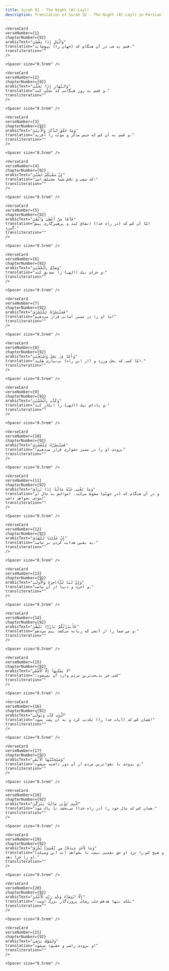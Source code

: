 ```yaml
---
title: Surah 92 - The Night (Al-Layl)  
description: Translation of Surah 92 - The Night (Al-Layl) in Persian
---
```







    <VerseCard 
    verseNumber={1}
    chapterNumber={92}
    arabicText="وَٱلَّيْلِ إِذَا يَغْشَىٰ"
    translation="قسم به شب در آن هنگام که (جهان را) بپوشاند،"
    transliteration=""
    />

    <Spacer size="0.5rem" />
                
    <VerseCard 
    verseNumber={2}
    chapterNumber={92}
    arabicText="وَٱلنَّهَارِ إِذَا تَجَلَّىٰ"
    translation="و قسم به روز هنگامی که تجلّی کند،"
    transliteration=""
    />

    <Spacer size="0.5rem" />
                
    <VerseCard 
    verseNumber={3}
    chapterNumber={92}
    arabicText="وَمَا خَلَقَ ٱلذَّكَرَ وَٱلْأُنثَىٰٓ"
    translation="و قسم به آن کس که جنس مذکّر و مؤنّث را آفرید،"
    transliteration=""
    />

    <Spacer size="0.5rem" />
                
    <VerseCard 
    verseNumber={4}
    chapterNumber={92}
    arabicText="إِنَّ سَعْيَكُمْ لَشَتَّىٰ"
    translation="که سعی و تلاش شما مختلف است:"
    transliteration=""
    />

    <Spacer size="0.5rem" />
                
    <VerseCard 
    verseNumber={5}
    chapterNumber={92}
    arabicText="فَأَمَّا مَنْ أَعْطَىٰ وَٱتَّقَىٰ"
    translation="امّا آن کس که (در راه خدا) انفاق کند و پرهیزگاری پیش گیرد،"
    transliteration=""
    />

    <Spacer size="0.5rem" />
                
    <VerseCard 
    verseNumber={6}
    chapterNumber={92}
    arabicText="وَصَدَّقَ بِٱلْحُسْنَىٰ"
    translation="و جزای نیک (الهی) را تصدیق کند،"
    transliteration=""
    />

    <Spacer size="0.5rem" />
                
    <VerseCard 
    verseNumber={7}
    chapterNumber={92}
    arabicText="فَسَنُيَسِّرُهُۥ لِلْيُسْرَىٰ"
    translation="ما او را در مسیر آسانی قرار می‌دهیم!"
    transliteration=""
    />

    <Spacer size="0.5rem" />
                
    <VerseCard 
    verseNumber={8}
    chapterNumber={92}
    arabicText="وَأَمَّا مَنۢ بَخِلَ وَٱسْتَغْنَىٰ"
    translation="امّا کسی که بخل ورزد و (از این راه) بی‌نیازی طلبد،"
    transliteration=""
    />

    <Spacer size="0.5rem" />
                
    <VerseCard 
    verseNumber={9}
    chapterNumber={92}
    arabicText="وَكَذَّبَ بِٱلْحُسْنَىٰ"
    translation="و پاداش نیک (الهی) را انکار کند،"
    transliteration=""
    />

    <Spacer size="0.5rem" />
                
    <VerseCard 
    verseNumber={10}
    chapterNumber={92}
    arabicText="فَسَنُيَسِّرُهُۥ لِلْعُسْرَىٰ"
    translation="بزودی او را در مسیر دشواری قرار می‌دهیم؛"
    transliteration=""
    />

    <Spacer size="0.5rem" />
                
    <VerseCard 
    verseNumber={11}
    chapterNumber={92}
    arabicText="وَمَا يُغْنِى عَنْهُ مَالُهُۥٓ إِذَا تَرَدَّىٰٓ"
    translation="و در آن هنگام که (در جهنّم) سقوط می‌کند، اموالش به حال او سودی نخواهد داشت!"
    transliteration=""
    />

    <Spacer size="0.5rem" />
                
    <VerseCard 
    verseNumber={12}
    chapterNumber={92}
    arabicText="إِنَّ عَلَيْنَا لَلْهُدَىٰ"
    translation="به یقین هدایت کردن بر ماست،"
    transliteration=""
    />

    <Spacer size="0.5rem" />
                
    <VerseCard 
    verseNumber={13}
    chapterNumber={92}
    arabicText="وَإِنَّ لَنَا لَلْءَاخِرَةَ وَٱلْأُولَىٰ"
    translation="و آخرت و دنیا از آن ماست،"
    transliteration=""
    />

    <Spacer size="0.5rem" />
                
    <VerseCard 
    verseNumber={14}
    chapterNumber={92}
    arabicText="فَأَنذَرْتُكُمْ نَارًۭا تَلَظَّىٰ"
    translation="و من شما را از آتشی که زبانه می‌کشد بیم می‌دهم،"
    transliteration=""
    />

    <Spacer size="0.5rem" />
                
    <VerseCard 
    verseNumber={15}
    chapterNumber={92}
    arabicText="لَا يَصْلَىٰهَآ إِلَّا ٱلْأَشْقَى"
    translation="کسی جز بدبخت‌ترین مردم وارد آن نمی‌شود؛"
    transliteration=""
    />

    <Spacer size="0.5rem" />
                
    <VerseCard 
    verseNumber={16}
    chapterNumber={92}
    arabicText="ٱلَّذِى كَذَّبَ وَتَوَلَّىٰ"
    translation="همان کس که (آیات خدا را) تکذیب کرد و به آن پشت نمود!"
    transliteration=""
    />

    <Spacer size="0.5rem" />
                
    <VerseCard 
    verseNumber={17}
    chapterNumber={92}
    arabicText="وَسَيُجَنَّبُهَا ٱلْأَتْقَى"
    translation="و بزودی با تقواترین مردم از آن دور داشته می‌شود،"
    transliteration=""
    />

    <Spacer size="0.5rem" />
                
    <VerseCard 
    verseNumber={18}
    chapterNumber={92}
    arabicText="ٱلَّذِى يُؤْتِى مَالَهُۥ يَتَزَكَّىٰ"
    translation="همان کس که مال خود را (در راه خدا) می‌بخشد تا پاک شود."
    transliteration=""
    />

    <Spacer size="0.5rem" />
                
    <VerseCard 
    verseNumber={19}
    chapterNumber={92}
    arabicText="وَمَا لِأَحَدٍ عِندَهُۥ مِن نِّعْمَةٍۢ تُجْزَىٰٓ"
    translation="و هیچ کس را نزد او حق نعمتی نیست تا بخواهد (به این وسیله) او را جزا دهد،"
    transliteration=""
    />

    <Spacer size="0.5rem" />
                
    <VerseCard 
    verseNumber={20}
    chapterNumber={92}
    arabicText="إِلَّا ٱبْتِغَآءَ وَجْهِ رَبِّهِ ٱلْأَعْلَىٰ"
    translation="بلکه تنها هدفش جلب رضای پروردگار بزرگ اوست؛"
    transliteration=""
    />

    <Spacer size="0.5rem" />
                
    <VerseCard 
    verseNumber={21}
    chapterNumber={92}
    arabicText="وَلَسَوْفَ يَرْضَىٰ"
    translation="و بزودی راضی و خشنود می‌شود!"
    transliteration=""
    />

    <Spacer size="0.5rem" />
                